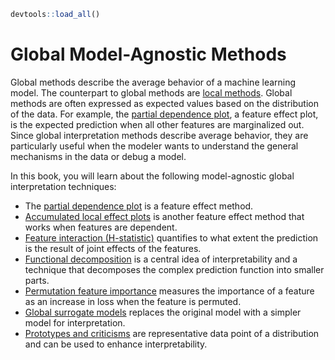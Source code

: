 ```r
devtools::load_all()
```

# Global Model-Agnostic Methods {#global-methods}

Global methods describe the average behavior of a machine learning model.
The counterpart to global methods are [local methods](#local-methods).
Global methods are often expressed as expected values based on the distribution of the data.
For example, the [partial dependence plot](#pdp), a feature effect plot, is the expected prediction when all other features are marginalized out.
Since global interpretation methods describe average behavior, they are particularly useful when the modeler wants to understand the general mechanisms in the data or debug a model.

In this book, you will learn about the following model-agnostic global interpretation techniques:

* The [partial dependence plot](#pdp) is a feature effect method.
* [Accumulated local effect plots](#ale) is another feature effect method that works when features are dependent.
* [Feature interaction (H-statistic)](#interaction) quantifies to what extent the prediction is the result of joint effects of the features.
* [Functional decomposition](#decomposition) is a central idea of interpretability and a technique that decomposes the complex prediction function into smaller parts.
* [Permutation feature importance](#feature-importance) measures the importance of a feature as an increase in loss when the feature is permuted.
* [Global surrogate models](#global) replaces the original model with a simpler model for interpretation.
* [Prototypes and criticisms](#proto) are representative data point of a distribution and can be used to enhance interpretability.

